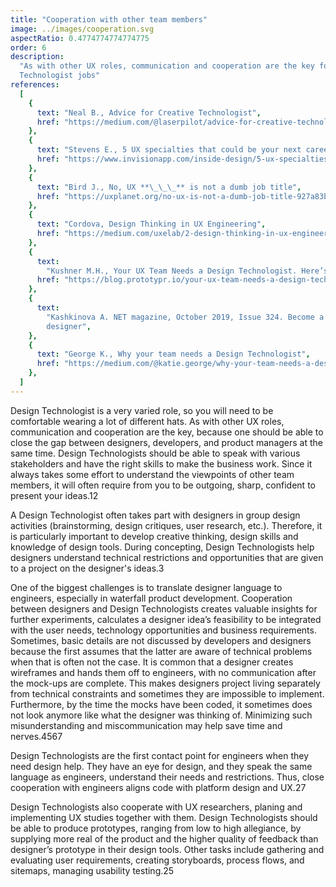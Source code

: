 ```yaml
---
title: "Cooperation with other team members"
image: ../images/cooperation.svg
aspectRatio: 0.4774774774774775
order: 6
description:
  "As with other UX roles, communication and cooperation are the key for Design
  Technologist jobs"
references:
  [
    {
      text: "Neal B., Advice for Creative Technologist",
      href: "https://medium.com/@laserpilot/advice-for-creative-technologists-21f3f220b2",
    },
    {
      text: "Stevens E., 5 UX specialties that could be your next career move",
      href: "https://www.invisionapp.com/inside-design/5-ux-specialties/",
    },
    {
      text: "Bird J., No, UX **\_\_\_** is not a dumb job title",
      href: "https://uxplanet.org/no-ux-is-not-a-dumb-job-title-927a83b37888",
    },
    {
      text: "Cordova, Design Thinking in UX Engineering",
      href: "https://medium.com/uxelab/2-design-thinking-in-ux-engineering-c8d75b99ef82",
    },
    {
      text:
        "Kushner M.H., Your UX Team Needs a Design Technologist. Here’s Why",
      href: "https://blog.prototypr.io/your-ux-team-needs-a-design-technologist-heres-why-3426be8f78a",
    },
    {
      text:
        "Kashkinova A. NET magazine, October 2019, Issue 324. Become a hybrid
        designer",
    },
    {
      text: "George K., Why your team needs a Design Technologist",
      href: "https://medium.com/@katie.george/why-your-team-needs-a-design-technologist-3c83d3ac18ba",
    },
  ]
---
```


Design Technologist is a very varied role, so you will need to be comfortable
wearing a lot of different hats. As with other UX roles, communication and
cooperation are the key, because one should be able to close the gap between
designers, developers, and product managers at the same time. Design
Technologists should be able to speak with various stakeholders and have the
right skills to make the business work. Since it always takes some effort to
understand the viewpoints of other team members, it will often require from you
to be outgoing, sharp, confident to present your ideas.<ref>1</ref><ref>2</ref>

A Design Technologist often takes part with designers in group design activities
(brainstorming, design critiques, user research, etc.). Therefore, it is
particularly important to develop creative thinking, design skills and knowledge
of design tools. During concepting, Design Technologists help designers
understand technical restrictions and opportunities that are given to a project
on the designer's ideas.<ref>3</ref>

One of the biggest challenges is to translate designer language to engineers,
especially in waterfall product development. Cooperation between designers and
Design Technologists creates valuable insights for further experiments,
calculates a designer idea’s feasibility to be integrated with the user needs,
technology opportunities and business requirements. Sometimes, basic details are
not discussed by developers and designers because the first assumes that the
latter are aware of technical problems when that is often not the case. It is
common that a designer creates wireframes and hands them off to engineers, with
no communication after the mock-ups are complete. This makes designers project
living separately from technical constraints and sometimes they are impossible
to implement. Furthermore, by the time the mocks have been coded, it sometimes
does not look anymore like what the designer was thinking of. Minimizing such
misunderstanding and miscommunication may help save time and
nerves.<ref>4</ref><ref>5</ref><ref>6</ref><ref>7</ref>

Design Technologists are the first contact point for engineers when they need
design help. They have an eye for design, and they speak the same language as
engineers, understand their needs and restrictions. Thus, close cooperation with
engineers aligns code with platform design and UX.<ref>2</ref><ref>7</ref>

Design Technologists also cooperate with UX researchers, planing and
implementing UX studies together with them. Design Technologists should be able
to produce prototypes, ranging from low to high allegiance, by supplying more
real of the product and the higher quality of feedback than designer’s prototype
in their design tools. Other tasks include gathering and evaluating user
requirements, creating storyboards, process flows, and sitemaps, managing
usability testing.<ref>2</ref><ref>5</ref>
